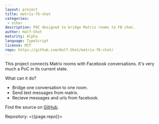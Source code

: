 ```yaml
---
layout: project
title: matrix-fb-chat
categories: 
 - other
description: POC designed to bridge Matrix rooms to FB chat.
author: Half-Shot
maturity: Alpha
language: TypeScript
license: MIT
repo: https://github.com/Half-Shot/matrix-fb-chat/
---
```


This project connects Matrix rooms with Facebook conversations. It's very much a PoC in its current state.

What can it do?

* Bridge one conversation to one room.
* Send text messages from matrix.
* Recieve messages and urls from facebook.

Find the source on [GitHub](https://github.com/Half-Shot/matrix-fb-chat/).

Repository: <{{page.repo}}>
